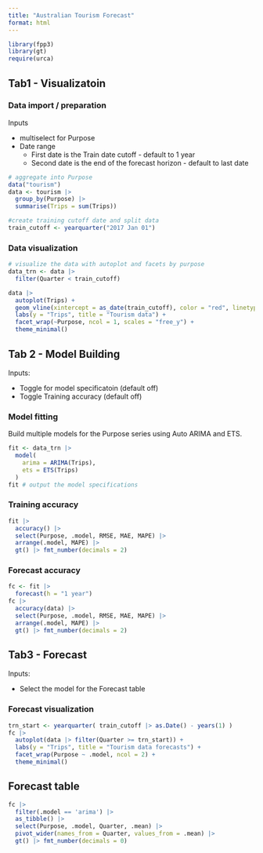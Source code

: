 ```yaml
---
title: "Australian Tourism Forecast"
format: html
---
```



```r
library(fpp3)
library(gt)
require(urca)
```

## Tab1 - Visualizatoin

### Data import / preparation

Inputs 


* multiselect for Purpose
* Date range
  * First date is the Train date cutoff - default to 1 year 
  * Second date is the end of the forecast horizon - default to last date

```r
# aggregate into Purpose
data("tourism")
data <- tourism |> 
  group_by(Purpose) |>
  summarise(Trips = sum(Trips)) 

#create training cutoff date and split data
train_cutoff <- yearquarter("2017 Jan 01")
```

###  Data visualization

```r
# visualize the data with autoplot and facets by purpose
data_trn <- data |>
  filter(Quarter < train_cutoff)

data |>
  autoplot(Trips) +
  geom_vline(xintercept = as_date(train_cutoff), color = "red", linetype = "dashed") +
  labs(y = "Trips", title = "Tourism data") +
  facet_wrap(~Purpose, ncol = 1, scales = "free_y") +
  theme_minimal()


```

## Tab 2 - Model Building

Inputs:

* Toggle for model specificatoin (default off)
* Toggle Training accuracy (default off)

### Model fitting

Build multiple models for the Purpose series using Auto ARIMA and ETS.
```r
fit <- data_trn |>
  model(
    arima = ARIMA(Trips),
    ets = ETS(Trips)
  )
fit # output the model specifications
```

### Training accuracy 

```r
fit |> 
  accuracy() |> 
  select(Purpose, .model, RMSE, MAE, MAPE) |>
  arrange(.model, MAPE) |>
  gt() |> fmt_number(decimals = 2)
```


### Forecast accuracy 

```r
fc <- fit |> 
  forecast(h = "1 year")
fc |> 
  accuracy(data) |> 
  select(Purpose, .model, RMSE, MAE, MAPE) |>
  arrange(.model, MAPE) |>
  gt() |> fmt_number(decimals = 2)
```

## Tab3 - Forecast

Inputs:

* Select the model for the Forecast table

### Forecast visualization 

```r
trn_start <- yearquarter( train_cutoff |> as.Date() - years(1) )
fc |> 
  autoplot(data |> filter(Quarter >= trn_start)) +
  labs(y = "Trips", title = "Tourism data forecasts") +
  facet_wrap(Purpose ~ .model, ncol = 2) +
  theme_minimal()
```

## Forecast table

```r
fc |> 
  filter(.model == 'arima') |>
  as_tibble() |>
  select(Purpose, .model, Quarter, .mean) |>
  pivot_wider(names_from = Quarter, values_from = .mean) |>
  gt() |> fmt_number(decimals = 0)
```
